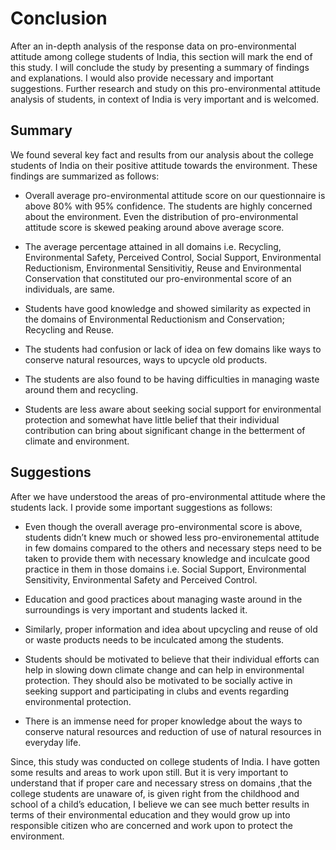 # Conclusion

After an in-depth analysis of the response data on pro-environmental attitude among college students of India, this section will mark the end of this study. I will conclude the study by presenting a summary of findings and explanations. I would also provide necessary and important suggestions. Further research and study on this pro-environmental attitude analysis of students, in context of India is very important and is welcomed.

## Summary

We found several key fact and results from our analysis about the college students of India on their positive attitude towards the environment. These findings are summarized as follows:

-   Overall average pro-environmental attitude score on our questionnaire is above 80% with 95% confidence. The students are highly concerned about the environment. Even the distribution of pro-environmental attitude score is skewed peaking around above average score.

-   The average percentage attained in all domains i.e. Recycling, Environmental Safety, Perceived Control, Social Support, Environmental Reductionism, Environmental Sensitivitiy, Reuse and Environmental Conservation that constituted our pro-environmental score of an individuals, are same.

-   Students have good knowledge and showed similarity as expected in the domains of Environmental Reductionism and Conservation; Recycling and Reuse.

-   The students had confusion or lack of idea on few domains like ways to conserve natural resources, ways to upcycle old products.

-   The students are also found to be having difficulties in managing waste around them and recycling.

-   Students are less aware about seeking social support for environmental protection and somewhat have little belief that their individual contribution can bring about significant change in the betterment of climate and environment.

## Suggestions

After we have understood the areas of pro-environmental attitude where the students lack. I provide some important suggestions as follows:

-   Even though the overall average pro-environmental score is above, students didn't knew much or showed less pro-environemental attitude in few domains compared to the others and necessary steps need to be taken to provide them with necessary knowledge and inculcate good practice in them in those domains i.e. Social Support, Environmental Sensitivity, Environmental Safety and Perceived Control.

-   Education and good practices about managing waste around in the surroundings is very important and students lacked it.

-   Similarly, proper information and idea about upcycling and reuse of old or waste products needs to be inculcated among the students.

-   Students should be motivated to believe that their individual efforts can help in slowing down climate change and can help in environmental protection. They should also be motivated to be socially active in seeking support and participating in clubs and events regarding environmental protection.

```{=html}
<!-- -->
```
-   There is an immense need for proper knowledge about the ways to conserve natural resources and reduction of use of natural resources in everyday life.

Since, this study was conducted on college students of India. I have gotten some results and areas to work upon still. But it is very important to understand that if proper care and necessary stress on domains ,that the college students are unaware of, is given right from the childhood and school of a child's education, I believe we can see much better results in terms of their environmental education and they would grow up into responsible citizen who are concerned and work upon to protect the environment.
